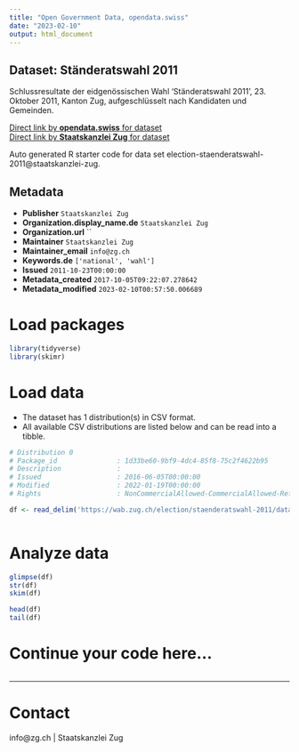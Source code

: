 ```yaml
---
title: "Open Government Data, opendata.swiss"
date: "2023-02-10"
output: html_document
---
```


## Dataset: Ständeratswahl 2011

Schlussresultate der eidgenössischen Wahl 'Ständeratswahl 2011', 23. Oktober 2011, Kanton Zug, aufgeschlüsselt nach Kandidaten und Gemeinden.

[Direct link by **opendata.swiss** for dataset](https://opendata.swiss/de/dataset/standeratswahl-2011)<br>
[Direct link by **Staatskanzlei Zug** for dataset](https://wab.zug.ch/election/staenderatswahl-2011/data)

Auto generated R starter code for data set election-staenderatswahl-2011@staatskanzlei-zug.

## Metadata

- **Publisher** `Staatskanzlei Zug`
- **Organization.display_name.de** `Staatskanzlei Zug`
- **Organization.url** ``
- **Maintainer** `Staatskanzlei Zug`
- **Maintainer_email** `info@zg.ch`
- **Keywords.de** `['national', 'wahl']`
- **Issued** `2011-10-23T00:00:00`
- **Metadata_created** `2017-10-05T09:22:07.278642`
- **Metadata_modified** `2023-02-10T00:57:50.006689`


# Load packages

```r

library(tidyverse)
library(skimr)

```

# Load data

-   The dataset has 1 distribution(s) in CSV format.
-   All available CSV distributions are listed below and can be read into a tibble.

```r

# Distribution 0
# Package_id               : 1d33be60-9bf9-4dc4-85f8-75c2f4622b95
# Description              : 
# Issued                   : 2016-06-05T00:00:00
# Modified                 : 2022-01-19T00:00:00
# Rights                   : NonCommercialAllowed-CommercialAllowed-ReferenceRequired

df <- read_delim('https://wab.zug.ch/election/staenderatswahl-2011/data-csv')



```

# Analyze data

```r

glimpse(df)
str(df)
skim(df)

head(df)
tail(df)

```

# Continue your code here...

```r

```

------------------------------------------------------------------------

# Contact

info@zg.ch | Staatskanzlei Zug
